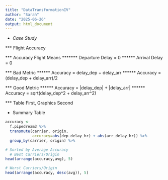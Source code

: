 ```yaml
---
title: "DataTransformationIV"
author: "Sarah"
date: "2025-06-26"
output: html_document
---
```

* *Case Study*

*** Flight Accuracy

*** Accuracy Flight Means
  ******* Departure Delay = 0
  ****** Arrival Delay = 0
  
*** Bad Metric
  ****** Accuracy = delay_dep + delay_arr
  ****** Accuracy = (delay_dep + delay_arr)/2
  
*** Good Metric
  ****** Accuracy = |delay_dep| + |delay_arr|
  ****** Accuracy = sqrt(delay_dep^2 + delay_arr^2)
  
*** Table First, Graphics Second


* Summary Table

```r
accuracy <-
  f.pipedream3 %>%
  transmute(carrier, origin,
            accuracy=abs(dep_delay_hr) + abs(arr_delay_hr)) %>%
  group_by(carrier, origin) %>%
```

```r
# Sorted by Average Accuracy
  # Best Carriers/Origin
head(arrange(accuracy,avg), 5)
```

```r
# Worst Carriers/Origin
head(arrange(accuracy, desc(avg)), 5)
```

```r

```

